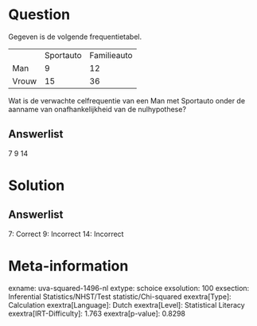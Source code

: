 Question
========

Gegeven is de volgende frequentietabel.

  ------- ----------- -------------
          Sportauto   Familieauto
  Man     9           12
  Vrouw   15          36
  ------- ----------- -------------

Wat is de verwachte celfrequentie van een Man met Sportauto onder de
aanname van onafhankelijkheid van de nulhypothese?

Answerlist
----------

7
9
14

Solution
========

Answerlist
----------

7: Correct
9: Incorrect
14: Incorrect

Meta-information
================
exname: uva-squared-1496-nl
extype: schoice
exsolution: 100
exsection: Inferential Statistics/NHST/Test statistic/Chi-squared
exextra[Type]: Calculation
exextra[Language]: Dutch
exextra[Level]: Statistical Literacy
exextra[IRT-Difficulty]: 1.763
exextra[p-value]: 0.8298
